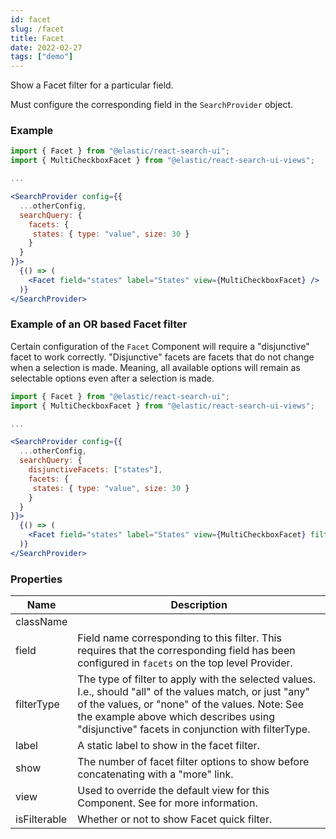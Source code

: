 ```yaml
---
id: facet
slug: /facet
title: Facet
date: 2022-02-27
tags: ["demo"]
---
```


Show a Facet filter for a particular field.

Must configure the corresponding field in the `SearchProvider` <DocLink id="advanced" section="advanced-configuration" text="facets" /> object.

### Example

```jsx
import { Facet } from "@elastic/react-search-ui";
import { MultiCheckboxFacet } from "@elastic/react-search-ui-views";

...

<SearchProvider config={{
  ...otherConfig,
  searchQuery: {
    facets: {
     states: { type: "value", size: 30 }
    }
  }
}}>
  {() => (
    <Facet field="states" label="States" view={MultiCheckboxFacet} />
  )}
</SearchProvider>
```

### Example of an OR based Facet filter

Certain configuration of the `Facet` Component will require a "disjunctive" facet to work
correctly. "Disjunctive" facets are facets that do not change when a selection is made. Meaning, all available options
will remain as selectable options even after a selection is made.

```jsx
import { Facet } from "@elastic/react-search-ui";
import { MultiCheckboxFacet } from "@elastic/react-search-ui-views";

...

<SearchProvider config={{
  ...otherConfig,
  searchQuery: {
    disjunctiveFacets: ["states"],
    facets: {
     states: { type: "value", size: 30 }
    }
  }
}}>
  {() => (
    <Facet field="states" label="States" view={MultiCheckboxFacet} filterType="any" />
  )}
</SearchProvider>
```

### Properties

| Name         | Description                                                                                                                                                                                                                                                |
| ------------ | ---------------------------------------------------------------------------------------------------------------------------------------------------------------------------------------------------------------------------------------------------------- |
| className    |                                                                                                                                                                                                                                                            |
| field        | Field name corresponding to this filter. This requires that the corresponding field has been configured in `facets` on the top level Provider.                                                                                                             |
| filterType   | The type of filter to apply with the selected values. I.e., should "all" of the values match, or just "any" of the values, or "none" of the values. Note: See the example above which describes using "disjunctive" facets in conjunction with filterType. |
| label        | A static label to show in the facet filter.                                                                                                                                                                                                                |
| show         | The number of facet filter options to show before concatenating with a "more" link.                                                                                                                                                                        |
| view         | Used to override the default view for this Component. See <DocLink id="advanced" section="component-views-and-html" text="Customization: Component views and HTML" /> for more information.                                                                |
| isFilterable | Whether or not to show Facet quick filter.                                                                                                                                                                                                                 |
